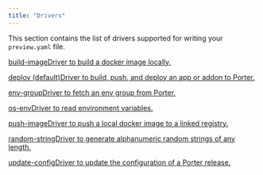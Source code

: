 ```yaml
---
title: "Drivers"
---
```


This section contains the list of drivers supported for writing your `preview.yaml` file.

[build-imageDriver to build a docker image locally.](/preview-environments/drivers/build-image)

[deploy (default)Driver to build, push, and deploy an app or addon to Porter.](/preview-environments/drivers/deploy)

[env-groupDriver to fetch an env group from Porter.](/preview-environments/drivers/env-group)

[os-envDriver to read environment variables.](/preview-environments/drivers/os-env)

[push-imageDriver to push a local docker image to a linked registry.](/preview-environments/drivers/push-image)

[random-stringDriver to generate alphanumeric random strings of any length.](/preview-environments/drivers/random-string)

[update-configDriver to update the configuration of a Porter release.](/preview-environments/drivers/update-config)